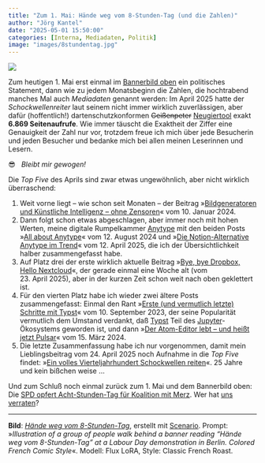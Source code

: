 ```yaml
---
title: "Zum 1. Mai: Hände weg vom 8-Stunden-Tag (und die Zahlen)"
author: "Jörg Kantel"
date: "2025-05-01 15:50:00"
categories: [Interna, Mediadaten, Politik]
image: "images/8stundentag.jpg"
---
```


[![](images/8stundentag-b.jpg)](https://www.flickr.com/photos/schockwellenreiter/54489418758/)

Zum heutigen 1. Mai erst einmal im [Bannerbild oben](https://www.flickr.com/photos/schockwellenreiter/54489418758/) ein politisches Statement, dann wie zu jedem Monatsbeginn die Zahlen, die hochtrabend manches Mal auch *Mediadaten* genannt werden: Im April&nbsp;2025 hatte der *Schockwellenreiter* laut seinem nicht immer wirklich zuverlässigen, aber dafür (hoffentlich!) dartenschutzkonformen ~~Geißenpeter~~ [Neugiertool](https://www.goatcounter.com/) exakt **6.869 Seitenaufrufe**. Wie immer täuscht die Exaktheit der Ziffer eine Genauigkeit der Zahl nur vor, trotzdem freue ich mich über jede Besucherin und jeden Besucher und bedanke mich bei allen meinen Leserinnen und Lesern.

😎 &nbsp; *Bleibt mir gewogen!*

Die *Top Five* des Aprils sind zwar etwas ungewöhnlich, aber nicht wirklich überraschend:

1. Weit vorne liegt -- wie schon seit Monaten -- der Beitrag »[Bildgeneratoren und Künstliche Intelligenz – ohne Zensoren](https://kantel.github.io/posts/2024011002_ki_ohne_zensor/index.html)« vom 10.&nbsp;Januar&nbsp;2024.
2. Dann folgt schon etwas abgeschlagen, aber immer noch mit hohen Werten, meine digitale Rumpelkammer [Anytype](https://anytype.io/) mit den beiden Posts »[All about Anytype](https://kantel.github.io/posts/2024081201_anytype/index.html)« vom 12.&nbsp;August&nbsp;2024 und »[Die Notion-Alternative Anytype im Trend](https://kantel.github.io/posts/2025041203_anytype_im_trend/)« vom 12.&nbsp;April&nbsp;2025, die ich der Übersichtlichkeit halber zusammengefasst habe.
3. Auf Platz drei der erste wirklich aktuelle Beitrag »[Bye, bye Dropbox, Hello Nextcloud](https://kantel.github.io/posts/2025042302_nextcloud/)«, der gerade einmal eine Woche alt (vom 23.&nbsp;April&nbsp;2025), aber in der kurzen Zeit schon weit nach oben geklettert ist.
4. Für den vierten Platz habe ich wieder zwei ältere Posts zusammengefasst: Einmal den Rant »[Erste (und vermutlich letzte) Schritte mit Typst](https://kantel.github.io/posts/2023091002_typst_1st_steps/)« vom 10.&nbsp;September&nbsp;2023, der seine Popularität vermutlich dem Umstand verdankt, daß [Typst](https://typst.app/) Teil des [Jupyter](http://cognitiones.kantel-chaos-team.de/programmierung/python/jupyter.html)-Ökosystems geworden ist, und dann »[Der Atom-Editor lebt – und heißt jetzt Pulsar](https://kantel.github.io/posts/2024031501_atom_wird_pulsar/)« vom 15.&nbsp;März&nbsp;2024.
5. Die letzte Zusammenfassung habe ich nur vorgenommen, damit mein Lieblingsbeitrag vom 24.&nbsp;April&nbsp;2025 noch Aufnahme in die *Top Five* findet: »[Ein volles Vierteljahrhundert Schockwellen reiten](https://kantel.github.io/posts/2025042401_25_jahre_schockwellenreiter/)«. 25&nbsp;Jahre und kein bißchen weise&nbsp;…

Und zum Schluß noch einmal zurück zum 1. Mai und dem Bannerbild oben: Die [SPD opfert Acht-Stunden-Tag für Koalition mit Merz](https://www.telepolis.de/features/SPD-opfert-Acht-Stunden-Tag-fuer-Koalition-mit-Merz-10368937.html). Wer hat [uns](https://www.zeit.de/arbeit/2025-03/dgb-hoechstarbeitszeit-union-spd-yasmin-fahimi) [verraten](https://www.jungewelt.de/artikel/497899.koalition-cdu-csu-und-spd-achtstundentag-angez%C3%A4hlt.html)?

---

**Bild**: *[Hände weg vom 8-Stunden-Tag](https://www.flickr.com/photos/schockwellenreiter/54489418758/)*, erstellt mit [Scenario](http://cognitiones.kantel-chaos-team.de/technikgeschichte/rechnerundnetze/scenario.html). Prompt: »*Illustration of a group of people walk behind a banner reading "Hände weg vom 8-Stunden-Tag" at a Labour Day demonstration in Berlin. Colored French Comic Style*«. Modell: Flux LoRA, Style: Classic French Roast.
